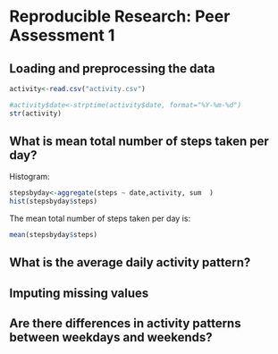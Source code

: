 Reproducible Research: Peer Assessment 1
================================================

## Loading and preprocessing the data
```r
activity<-read.csv("activity.csv")

#activity$date<-strptime(activity$date, format="%Y-%m-%d")
str(activity)
```



## What is mean total number of steps taken per day?

Histogram:
```r
stepsbyday<-aggregate(steps ~ date,activity, sum  )
hist(stepsbyday$steps)
```



The mean total number of steps taken per day is:
```r
mean(stepsbyday$steps)
```


## What is the average daily activity pattern?



## Imputing missing values



## Are there differences in activity patterns between weekdays and weekends?
